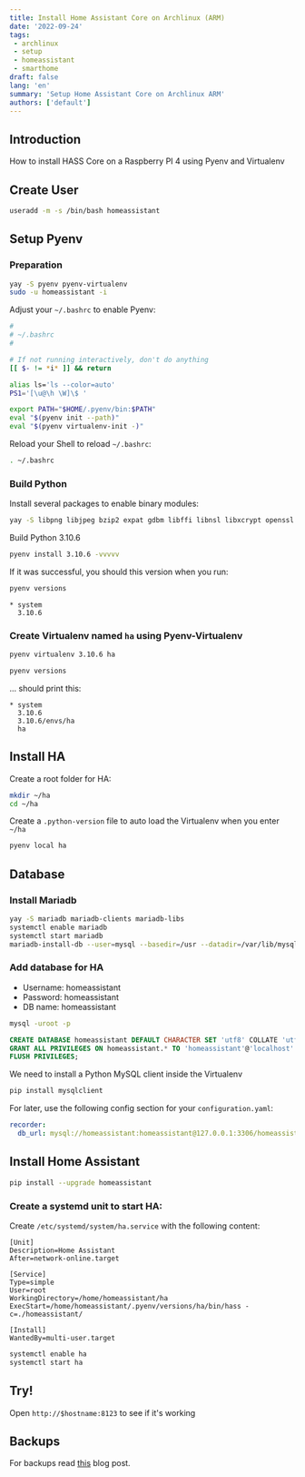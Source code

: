 ```yaml
---
title: Install Home Assistant Core on Archlinux (ARM)
date: '2022-09-24'
tags:
 - archlinux
 - setup
 - homeassistant
 - smarthome
draft: false
lang: 'en'
summary: 'Setup Home Assistant Core on Archlinux ARM'
authors: ['default']
---
```

## Introduction
How to install HASS Core on a Raspberry PI 4 using Pyenv and Virtualenv

<TOCInline toc={props.toc} exclude="Introduction" toHeading={3} />

## Create User
```bash
useradd -m -s /bin/bash homeassistant
```
## Setup Pyenv
### Preparation
```bash
yay -S pyenv pyenv-virtualenv
sudo -u homeassistant -i
```
Adjust your `~/.bashrc` to enable Pyenv:
```bash {11-13} showLineNumbers
#
# ~/.bashrc
#

# If not running interactively, don't do anything
[[ $- != *i* ]] && return

alias ls='ls --color=auto'
PS1='[\u@\h \W]\$ '

export PATH="$HOME/.pyenv/bin:$PATH"
eval "$(pyenv init --path)"
eval "$(pyenv virtualenv-init -)"
```
Reload your Shell to reload `~/.bashrc`:
```bash
. ~/.bashrc
```
### Build Python
Install several packages to enable binary modules:
```bash
yay -S libpng libjpeg bzip2 expat gdbm libffi libnsl libxcrypt openssl zlib
```
Build Python 3.10.6
```bash
pyenv install 3.10.6 -vvvvv
```
If it was successful, you should this version when you run:
```bash
pyenv versions
```
```text {2} showLineNumbers
* system
  3.10.6
```
### Create Virtualenv named `ha` using Pyenv-Virtualenv
```bash
pyenv virtualenv 3.10.6 ha
```
```bash
pyenv versions
```
... should print this:
```text {2-4} showLineNumbers
* system
  3.10.6
  3.10.6/envs/ha
  ha
```
## Install HA
Create a root folder for HA:
```bash
mkdir ~/ha
cd ~/ha
```
Create a `.python-version` file to auto load the Virtualenv when you enter `~/ha`
```bash
pyenv local ha
```

## Database
### Install Mariadb
```bash
yay -S mariadb mariadb-clients mariadb-libs
systemctl enable mariadb
systemctl start mariadb
mariadb-install-db --user=mysql --basedir=/usr --datadir=/var/lib/mysql
```
### Add database for HA
- Username:&nbsp;homeassistant
- Password:&nbsp;homeassistant
- DB name:&nbsp;homeassistant

```bash
mysql -uroot -p
```
```sql
CREATE DATABASE homeassistant DEFAULT CHARACTER SET 'utf8' COLLATE 'utf8_unicode_ci';
GRANT ALL PRIVILEGES ON homeassistant.* TO 'homeassistant'@'localhost' IDENTIFIED BY 'homeassistant';
FLUSH PRIVILEGES;
```
We need to install a Python MySQL client inside the Virtualenv
```bash
pip install mysqlclient
```

For later, use the following config section for your `configuration.yaml`:
```yaml
recorder:
  db_url: mysql://homeassistant:homeassistant@127.0.0.1:3306/homeassistant?charset=utf8
```

## Install Home Assistant
```bash
pip install --upgrade homeassistant
```

### Create a systemd unit to start HA:
Create `/etc/systemd/system/ha.service` with the following content:
```text
[Unit]
Description=Home Assistant
After=network-online.target

[Service]
Type=simple
User=root
WorkingDirectory=/home/homeassistant/ha
ExecStart=/home/homeassistant/.pyenv/versions/ha/bin/hass -c=./homeassistant/

[Install]
WantedBy=multi-user.target
```
```bash
systemctl enable ha
systemctl start ha
```

## Try!
Open `http://$hostname:8123` to see if it's working

## Backups
For backups read <a href="/blog/hetzner-storage-box-restic">this</a> blog post.